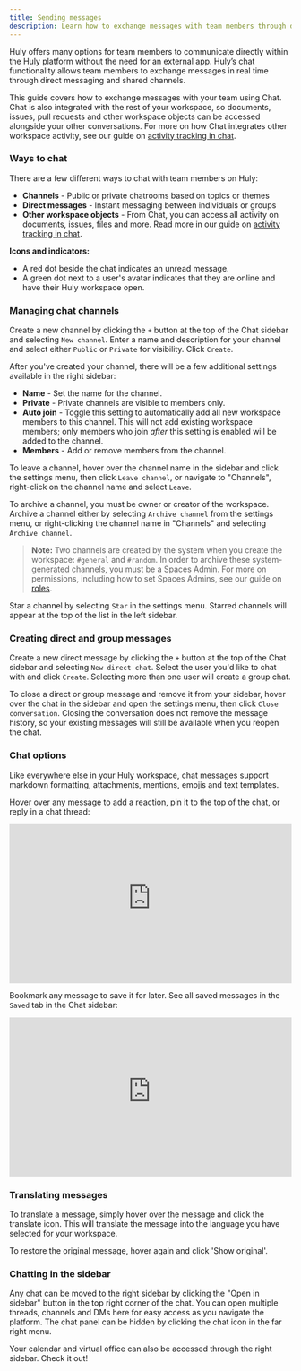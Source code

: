 ```yaml
---
title: Sending messages
description: Learn how to exchange messages with team members through direct messages, group chats and channels.
---
```



<YouTube id='I_ABiXcgMNw' posterQuality='max' />

Huly offers many options for team members to communicate directly within the Huly platform without the need for an external app. Huly’s chat functionality allows team members to exchange messages in real time through direct messaging and shared channels. 

This guide covers how to exchange messages with your team using Chat. Chat is also integrated with the rest of your workspace, so documents, issues, pull requests and other workspace objects can be accessed alongside your other conversations. For more on how Chat integrates other workspace activity, see our guide on [activity tracking in chat](/communication/chat-activity).

### Ways to chat

There are a few different ways to chat with team members on Huly:
* **Channels** - Public or private chatrooms based on topics or themes
* **Direct messages** - Instant messaging between individuals or groups
* **Other workspace objects** - From Chat, you can access all activity on documents, issues, files and more. Read more in our guide on [activity tracking in chat](/communication/chat-activity).

**Icons and indicators:**
* A red dot beside the chat indicates an unread message.
* A green dot next to a user's avatar indicates that they are online and have their Huly workspace open.

### Managing chat channels

Create a new channel by clicking the `+` button at the top of the Chat sidebar and selecting `New channel`. Enter a name and description for your channel and select either `Public` or `Private` for visibility. Click `Create`.

After you've created your channel, there will be a few additional settings available in the right sidebar:

* **Name** - Set the name for the channel.
* **Private** - Private channels are visible to members only.
* **Auto join** - Toggle this setting to automatically add all new workspace members to this channel. This will not add existing workspace members; only members who join _after_ this setting is enabled will be added to the channel.
* **Members** - Add or remove members from the channel.

To leave a channel, hover over the channel name in the sidebar and click the settings menu, then click `Leave channel`, or navigate to "Channels", right-click on the channel name and select `Leave`.

To archive a channel, you must be owner or creator of the workspace. Archive a channel either by selecting `Archive channel` from the settings menu, or right-clicking the channel name in "Channels" and selecting `Archive channel`.

> **Note:** Two channels are created by the system when you create the workspace: `#general` and `#random`. In order to archive these system-generated channels, you must be a Spaces Admin. For more on permissions, including how to set Spaces Admins, see our guide on [roles](/advanced-settings/roles).

Star a channel by selecting `Star` in the settings menu. Starred channels will appear at the top of the list in the left sidebar.

### Creating direct and group messages

Create a new direct message by clicking the `+` button at the top of the Chat sidebar and selecting `New direct chat`. Select the user you'd like to chat with and click `Create`. Selecting more than one user will create a group chat.

To close a direct or group message and remove it from your sidebar, hover over the chat in the sidebar and open the settings menu, then click `Close conversation`. Closing the conversation does not remove the message history, so your existing messages will still be available when you reopen the chat.

### Chat options

Like everywhere else in your Huly workspace, chat messages support markdown formatting, attachments, mentions, emojis and text templates. 

Hover over any message to add a reaction, pin it to the top of the chat, or reply in a chat thread:

<div style="position: relative; padding-top: 56.25%;">
  <iframe
    src="https://customer-davn16od7sue0s1k.cloudflarestream.com/fa5b5d15be59fd1a286bd6ffd68f4847/iframe?poster=https%3A%2F%2Fcustomer-davn16od7sue0s1k.cloudflarestream.com%2Ffa5b5d15be59fd1a286bd6ffd68f4847%2Fthumbnails%2Fthumbnail.jpg%3Ftime%3D%26height%3D600"
    loading="lazy"
    style="border: none; position: absolute; top: 0; left: 0; height: 100%; width: 100%;"
    allow="accelerometer; gyroscope; autoplay; encrypted-media; picture-in-picture;"
    allowfullscreen="true"
  ></iframe>
</div>

Bookmark any message to save it for later. See all saved messages in the `Saved` tab in the Chat sidebar:

<div style="position: relative; padding-top: 56.25%;">
  <iframe
    src="https://customer-davn16od7sue0s1k.cloudflarestream.com/fd945e137ccc1b348de4c5872c6a5109/iframe?poster=https%3A%2F%2Fcustomer-davn16od7sue0s1k.cloudflarestream.com%2Ffd945e137ccc1b348de4c5872c6a5109%2Fthumbnails%2Fthumbnail.jpg%3Ftime%3D%26height%3D600"
    loading="lazy"
    style="border: none; position: absolute; top: 0; left: 0; height: 100%; width: 100%;"
    allow="accelerometer; gyroscope; autoplay; encrypted-media; picture-in-picture;"
    allowfullscreen="true"
  ></iframe>
</div>

### Translating messages

To translate a message, simply hover over the message and click the translate icon. This will translate the message into the language you have selected for your workspace.

To restore the original message, hover again and click 'Show original'.

### Chatting in the sidebar

Any chat can be moved to the right sidebar by clicking the "Open in sidebar" button in the top right corner of the chat. You can open multiple threads, channels and DMs here for easy access as you navigate the platform. The chat panel can be hidden by clicking the chat icon in the far right menu.

Your calendar and virtual office can also be accessed through the right sidebar. Check it out!

<YouTube id="u80x-5HGmiY" posterQuality="max" />